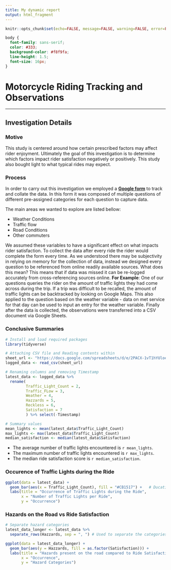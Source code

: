 ```yaml
---
title: My dynamic report
output: html_fragment
---
```


```r
knitr::opts_chunk$set(echo=FALSE, message=FALSE, warning=FALSE, error=FALSE)

```

```css
body {
  font-family: sans-serif;
  color: #333;
  background-color: #f8f9fa;
  line-height: 1.5;
  font-size: 16px;
}


```

# Motorcycle Riding Tracking and Observations

------------------------------------------------------------------------

## Investigation Details

### Motive

This study is centered around how certain prescribed factors may affect rider enjoyment. Ultimately the goal of this investigation is to determine which factors impact rider satisfaction negatively or positively. This study also bought light to what typical rides may expect.

### Process

In order to carry out this investigation we employed a [**Google form**](https://docs.google.com/forms/d/e/1FAIpQLSfXbC7m4y54QxNlA-5B4XTdy_-YjvAAx-8fvEOeOYOISlmv0g/viewform?usp=sharing) to track and collate the data. In this form it was composed of multiple questions of different pre-assigned categories for each question to capture data.

The main areas we wanted to explore are listed bellow:

-   Weather Conditions
-   Traffic flow
-   Road Conditions
-   Other commuters

We assumed these variables to have a significant effect on what impacts rider satisfaction. To collect the data after every ride the rider would complete the form every time. As we understood there may be subjectivity in relying on memory for the collection of data, instead we designed every question to be referenced from online readily available sources. What does this mean? This means that if data was missed it can be re-logged accurately from cross-referencing sources online. **For Example**: One of our questions queries the rider on the amount of traffic lights they had come across during the trip. If a trip was difficult to be recalled, the amount of traffic lights can be backtracked by looking on Google Maps. This also applied to the question based on the weather variable - data on met service for that day can be used to input an entry for the weather variable. Finally after the data is collected, the observations were transferred into a CSV document via Google Sheets.

### Conclusive Summaries

```r
# Install and load required packages
library(tidyverse)

# Attaching CSV file and Reading contents within 
sheet_url <- "https://docs.google.com/spreadsheets/d/e/2PACX-1vT1hYUloeMvbtVPOCnHiDfFrMwd6Lk3FSto2Crzney7eY0PTWCaatzIBRoy5rjlUTVGF6vPC3xwr7pi/pub?output=csv"
logged_data <- read_csv(sheet_url)

# Renaming columns and removing Timestamp
latest_data <- logged_data %>% 
  rename(
         Traffic_Light_Count = 2, 
         Traffic_FLow = 3,
         Weather = 4,
         Hazzards = 5,
         Reckless = 6, 
         Satisfaction = 7
         ) %>% select(-Timestamp)

# Summary values
mean_lights <- mean(latest_data$Traffic_Light_Count)
max_lights <- max(latest_data$Traffic_Light_Count)
median_satisfaction <- median(latest_data$Satisfaction)
```

-   The average number of traffic lights encountered is `r mean_lights`.
-   The maximum number of traffic lights encountered is `r max_lights`.
-   The median ride satisfaction score is `r median_satisfaction`.

### Occurence of Traffic Lights during the Ride

```r
ggplot(data = latest_data) +
  geom_bar(aes(x = Traffic_Light_Count), fill = "#CB1517") +   # Ducati Red 
  labs(title = "Occurrence of Traffic Lights during the Ride",
       x = "Number of Traffic Lights per Ride",
       y = "Occurrence")
```

### Hazards on the Road vs Ride Satisfaction

```r
# Separate hazard categories
latest_data_longer <- latest_data %>% 
  separate_rows(Hazzards, sep = ", ") # Used to separate the categories 

ggplot(data = latest_data_longer) +
  geom_bar(aes(y = Hazzards, fill = as.factor(Satisfaction))) +
  labs(title = "Hazards present on the road compared to Ride Satisfaction",
       x = "Occurrence",
       y = "Hazard Categories")
```
